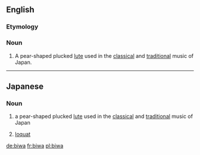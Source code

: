 ==English==

===Etymology===
{{etyl|ja}}

===Noun===
{{en-noun}}

# A pear-shaped plucked [[lute]] used in the [[classical]] and [[traditional]] music of Japan.

----

==Japanese==
===Noun===
{{ja-noun|r|hira=びわ|hidx=ひわ'}}

# {{ja-def|琵琶}} a pear-shaped plucked [[lute]] used in the [[classical]] and [[traditional]] music of Japan
# {{ja-def|枇杷}} [[loquat]]

[[de:biwa]]
[[fr:biwa]]
[[pl:biwa]]